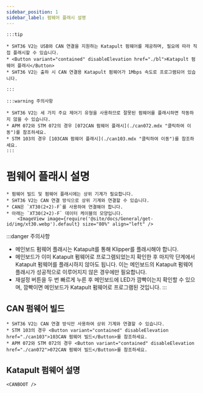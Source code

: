 ```yaml
---
sidebar_position: 1
sidebar_label: 펌웨어 플래시 설명
---
```





    :::tip

    * SHT36 V2는 USB와 CAN 연결을 지원하는 Katapult 펌웨어를 제공하며, 필요에 따라 직접 플래시할 수 있습니다.
    * <Button variant="contained" disableElevation href="./bl">Katapult 펌웨어 플래시</Button>
    * SHT36 V2는 출하 시 CAN 연결용 Katapult 펌웨어가 1Mbps 속도로 프로그램되어 있습니다.

    :::

    :::warning 주의사항

    * SHT36 V2는 세 가지 주요 제어기 유형을 사용하므로 잘못된 펌웨어를 플래시하면 작동하지 않을 수 있습니다.
    * APM 072와 STM 072의 경우 [072CAN 펌웨어 플래시](./can072.mdx "클릭하여 이동")를 참조하세요.
    * STM 103의 경우 [103CAN 펌웨어 플래시](./can103.mdx "클릭하여 이동")를 참조하세요.
    :::


# 펌웨어 플래시 설명

    * 펌웨어 빌드 및 펌웨어 플래시에는 상위 기계가 필요합니다.
    * SHT36 V2는 CAN 연결 방식으로 상위 기계와 연결할 수 있습니다.
    * CAN은 `XT30(2+2)-F`를 사용하여 연결해야 합니다.
    * 아래는 `XT30(2+2)-F` 데이터 케이블의 모양입니다.
        <ImageView image={require('@site/docs/General/get-id/img/xt30.webp').default} size="80%" align="left" />

:::danger 주의사항
* 메인보드 펌웨어 플래시는 Katapult를 통해 Klipper를 플래시해야 합니다.
* 메인보드가 이미 Katapult 펌웨어로 프로그램되었는지 확인한 후 마지막 단계에서 Katapult 펌웨어를 플래시하지 않아도 됩니다. 이는 메인보드의 Katapult 펌웨어 플래시가 성공적으로 이루어지지 않은 경우에만 필요합니다.
* 재설정 버튼을 두 번 빠르게 누른 후 메인보드에 LED가 깜빡이는지 확인할 수 있으며, 깜빡이면 메인보드가 Katapult 펌웨어로 프로그램된 것입니다.
:::

## CAN 펌웨어 빌드

    * SHT36 V2는 CAN 연결 방식만 사용하여 상위 기계와 연결할 수 있습니다.
    * STM 103의 경우 <Button variant="contained" disableElevation href="./can103">103CAN 펌웨어 빌드</Button>를 참조하세요.
    * APM 072와 STM 072의 경우 <Button variant="contained" disableElevation href="./can072">072CAN 펌웨어 빌드</Button>를 참조하세요.

## Katapult 펌웨어 설명
    
    <CANBOOT />
